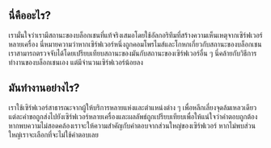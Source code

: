 ## นี่คืออะไร?

<div className="h-2"/>

เรามั่นใจว่าเรามีสถานะของบล็อกเชนที่แท้จริงเสมอโดยใช้อัลกอริทึมที่สร้างความเห็นเหตุจากเซิร์ฟเวอร์หลายเครื่อง นี่หมายความว่าหากเซิร์ฟเวอร์หนึ่งถูกคอมโพรไมส์และโกหกเกี่ยวกับสถานะของบล็อกเชนเราสามารถตรวจจับได้โดยเปรียบเทียบสถานะของมันกับสถานะของเซิร์ฟเวอร์อื่น ๆ นี่คล้ายกับวิธีการทำงานของบล็อกเชนเอง แต่มีจำนวนเซิร์ฟเวอร์น้อยลง

<div className="h-4"/>

## มันทำงานอย่างไร?

<div className="h-2"/>

เราใช้เซิร์ฟเวอร์สาธารณะจากผู้ให้บริการหลายแห่งและตำแหน่งต่าง ๆ เพื่อหลีกเลี่ยงจุดล้มเหลวเดียว แต่ละคำขอถูกส่งไปยังเซิร์ฟเวอร์หลายเครื่องและผลลัพธ์ถูกเปรียบเทียบเพื่อให้แน่ใจว่าคำตอบถูกต้อง หากพบความไม่สอดคล้องเราจะให้ความสำคัญกับคำตอบจากส่วนใหญ่ของเซิร์ฟเวอร์ หากไม่พบส่วนใหญ่เราจะเลือกที่จะไม่ใช้คำตอบเลย

